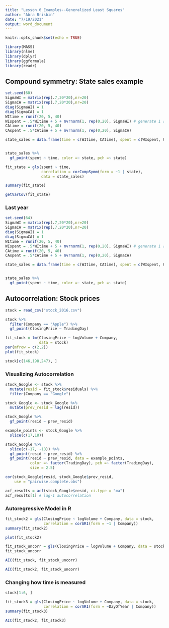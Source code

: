 ```yaml
---
title: "Lesson 6 Examples--Generalized Least Squares"
author: "Abra Brisbin"
date: "7/19/2021"
output: word_document
---
```


```r
knitr::opts_chunk$set(echo = TRUE)
```

```r
library(MASS)
library(nlme)
library(dplyr)
library(ggformula)
library(readr)
```

## Compound symmetry:  State sales example
```r

set.seed(60) 
SigmaWI = matrix(rep(.7,20*20),nr=20)
SigmaCA = matrix(rep(.7,20*20),nr=20)
diag(SigmaWI) = 1
diag(SigmaCA) = 1
WItime = runif(20, 5, 40)
WIspent = .5*WItime + 5 + mvrnorm(1, rep(0,20), SigmaWI) # generate 1 random vector of 20 noise terms
CAtime = runif(20, 5, 40)
CAspent = .5*CAtime + 5 + mvrnorm(1, rep(0,20), SigmaCA)

state_sales = data.frame(time = c(WItime, CAtime), spent = c(WIspent, CAspent), state = rep(c("WI", "CA"), each = 20))


state_sales %>%
  gf_point(spent ~ time, color =~ state, pch =~ state)

```
```r
fit_state = gls(spent ~ time, 
                correlation = corCompSymm(form = ~1 | state), 
                data = state_sales)

```

```r
summary(fit_state)
```
```r
getVarCov(fit_state)
```

### Last year
```r

set.seed(64) 
SigmaWI = matrix(rep(.7,20*20),nr=20)
SigmaCA = matrix(rep(.7,20*20),nr=20)
diag(SigmaWI) = 1
diag(SigmaCA) = 1
WItime = runif(20, 5, 40)
WIspent = .5*WItime + 5 + mvrnorm(1, rep(0,20), SigmaWI) # generate 1 random vector of 20 noise terms
CAtime = runif(20, 5, 40)
CAspent = .5*CAtime + 5 + mvrnorm(1, rep(0,20), SigmaCA)

state_sales = data.frame(time = c(WItime, CAtime), spent = c(WIspent, CAspent), state = rep(c("WI", "CA"), each = 20))


state_sales %>%
  gf_point(spent ~ time, color =~ state, pch =~ state)

```

## Autocorrelation:  Stock prices
```r
stock = read_csv("stock_2016.csv")
```

```r
stock %>%
  filter(Company == "Apple") %>%
  gf_point(ClosingPrice ~ TradingDay)
```

```r
fit_stock = lm(ClosingPrice ~ logVolume + Company,
               data = stock)
par(mfrow = c(2,2))
plot(fit_stock)
```

```r
stock[c(146,198,247), ]
```
### Visualizing Autocorrelation
```r
stock_Google <- stock %>%
  mutate(resid = fit_stock$residuals) %>%
  filter(Company == "Google")

```

```r
stock_Google <- stock_Google %>%
  mutate(prev_resid = lag(resid))
```

```r
stock_Google %>%
  gf_point(resid ~ prev_resid)
```

```r
example_points <- stock_Google %>%
  slice(c(17,18))

stock_Google %>%
  slice(c(-17, -18)) %>%
  gf_point(resid ~ prev_resid) %>%
  gf_point(resid ~ prev_resid, data = example_points, 
           color =~ factor(TradingDay), pch =~ factor(TradingDay),
           size = 2.5)
```

```r
cor(stock_Google$resid, stock_Google$prev_resid,
    use = "pairwise.complete.obs")
```

```r
acf_results = acf(stock_Google$resid, ci.type = "ma")
acf_results[1] # lag-1 autocorrelation
```

### Autoregressive Model in R
```r
fit_stock2 = gls(ClosingPrice ~ logVolume + Company, data = stock,
                 correlation = corAR1(form = ~1 | Company))
summary(fit_stock2)
```

```r
plot(fit_stock2)
```
```r
fit_stock_uncorr = gls(ClosingPrice ~ logVolume + Company, data = stock)
fit_stock_uncorr
```
```r
AIC(fit_stock, fit_stock_uncorr)
```
```r
AIC(fit_stock2, fit_stock_uncorr)
```

### Changing how time is measured
```r
stock[1:6, ]
```

```r
fit_stock3 = gls(ClosingPrice ~ logVolume + Company, data = stock,
                 correlation = corAR1(form = ~DayOfYear | Company))
summary(fit_stock3)
```

```r
AIC(fit_stock2, fit_stock3)
```